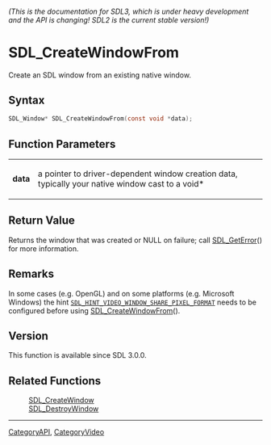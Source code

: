 ====== (This is the documentation for SDL3, which is under heavy development and the API is changing! SDL2 is the current stable version!) ======
= SDL_CreateWindowFrom =

Create an SDL window from an existing native window.

== Syntax ==

<syntaxhighlight lang='c'>
SDL_Window* SDL_CreateWindowFrom(const void *data);
</syntaxhighlight>

== Function Parameters ==

{|
|'''data'''
|a pointer to driver-dependent window creation data, typically your native window cast to a void*
|}

== Return Value ==

Returns the window that was created or NULL on failure; call
[[SDL_GetError]]() for more information.

== Remarks ==

In some cases (e.g. OpenGL) and on some platforms (e.g. Microsoft Windows)
the hint <code>[[SDL_HINT_VIDEO_WINDOW_SHARE_PIXEL_FORMAT]]</code> needs to
be configured before using [[SDL_CreateWindowFrom]]().

== Version ==

This function is available since SDL 3.0.0.

== Related Functions ==

:[[SDL_CreateWindow]]
:[[SDL_DestroyWindow]]

----
[[CategoryAPI]], [[CategoryVideo]]


